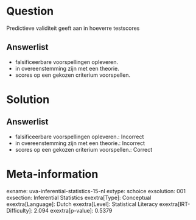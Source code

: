 Question
========

Predictieve validiteit geeft aan in hoeverre testscores

Answerlist
----------

* falsificeerbare voorspellingen opleveren.
* in overeenstemming zijn met een theorie.
* scores op een gekozen criterium voorspellen.

Solution
========

Answerlist
----------

* falsificeerbare voorspellingen opleveren.: Incorrect
* in overeenstemming zijn met een theorie.: Incorrect
* scores op een gekozen criterium voorspellen.: Correct

Meta-information
================
exname: uva-inferential-statistics-15-nl
extype: schoice
exsolution: 001
exsection: Inferential Statistics
exextra[Type]: Conceptual
exextra[Language]: Dutch
exextra[Level]: Statistical Literacy
exextra[IRT-Difficulty]: 2.094
exextra[p-value]: 0.5379
